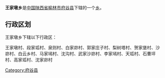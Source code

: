 {{中国乡级行政区
|行政区全称 = 王家墩乡
|景观照片文件名 = 
|景观照片描述 = 
|汉语拼音 =
|其他语言 = 
|其他语言名称 = 
|位置图文件名 = 
|位置图描述 = 
|自定义图片=
|上级行政区 = [[陕西省|陕西省]][[榆林市|榆林市]][[府谷县|府谷县]]
|行政区类别 = [[乡级行政区|乡]]
|行政区划代码 = 
|行政区划 = 
|村委会 = 
|居委会 = 
|建置时间 = 
|领导职位 = 
|领导名称 = 
|政府驻地 = 
|毗邻 = 
|地理坐标 = 
|总面积 = 
|总人口 = 
|户籍人口 = 
|户籍人口年份 = 
|常住人口 = 
|常住人口年份 = 
|人口密度 = 
|GDP = 
|邮政编码 = 
|电话区号 = 
|官方网站 = 
|网站名称 = 
}}
'''王家墩乡'''是[[中华人民共和国|中国]][[陕西省|陕西省]][[榆林市|榆林市]][[府谷县|府谷县]]下辖的一个[[乡级行政区|乡]]。

== 行政区划 ==
王家墩乡下辖以下行政区：

王家墩村、段家坬村、泉则村、白家峁村、郭家庄子村、梨树塔村、贺家堡村、沙峁村、白云乡村、马家墕村、沈沟村、武家沙峁村、李家墕村、天坬村、石曹坪村、高家坬村、沈家峁村

{{陕西小作品}}
{{府谷县行政区划}}

[[Category:府谷县|Category:府谷县]]